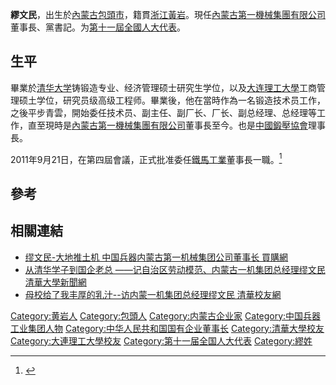 '''繆文民'''{{BD|1964年}}，出生於[[內蒙古|內蒙古]][[包頭市|包頭市]]，籍貫[[浙江|浙江]][[黄岩区|黃岩]]。現任[[內蒙古第一機械集團有限公司|內蒙古第一機械集團有限公司]]董事長、黨書記。为[[第十一屆全國人大代表|第十一屆全國人大代表]]。

==生平==
畢業於[[清华大学|清华大学]]铸锻造专业、经济管理硕士研究生学位，以及[[大连理工大學|大连理工大學]]工商管理硕土学位，研究员级高级工程师。畢業後，他在當時作為一名锻造技术员工作，之後平步青雲，開始委任技术员、副主任、副厂长、厂长、副总经理、总经理等工作，直至現時是[[內蒙古第一機械集團有限公司|內蒙古第一機械集團有限公司]]董事長至今。也是[[中國鍛壓協會|中國鍛壓協會]]理事長。

2011年9月21日，在第四屆會議，正式批准委任[[鐵馬工業|鐵馬工業]]董事長一職。<ref>{{Cite web |url=http://www.tiemagroup.com/news.asp?fid=7&id=174 |title=铁马集团召开四届一次董事会 |access-date=2011-10-17 |archive-date=2011-10-03 |archive-url=https://web.archive.org/web/20111003011653/http://www.tiemagroup.com/news.asp?fid=7&id=174 |dead-url=yes }}</ref>

==參考==
{{reflist}}

==相關連結==
*[http://www.maigoo.cn/maigoocms/2009/1209/gjmrlwm.html 缪文民-大地推土机 中国兵器内蒙古第一机械集团公司董事长 買購網] {{Wayback|url=http://www.maigoo.cn/maigoocms/2009/1209/gjmrlwm.html |date=20110901181757 }}
*[http://news.tsinghua.edu.cn/publish/news/4213/2011/20110225231653953219088/20110225231653953219088_.html 从清华学子到国企老总 ——记自治区劳动模范、内蒙古一机集团总经理缪文民 清華大學新聞網]{{dead link|date=2018年4月 |bot=InternetArchiveBot |fix-attempted=yes }}
*[http://www.tsinghua.org.cn:8080/alumni/messageshtml/5901/1082189413697.htm 母校给了我丰厚的乳汁--访内蒙一机集团总经理缪文民 清華校友網]{{dead link|date=2018年4月 |bot=InternetArchiveBot |fix-attempted=yes }}

{{Authority control}}
{{DEFAULTSORT:M}}
[[Category:黄岩人|Category:黄岩人]]
[[Category:包頭人|Category:包頭人]]
[[Category:内蒙古企业家|Category:内蒙古企业家]]
[[Category:中国兵器工业集团人物|Category:中国兵器工业集团人物]]
[[Category:中华人民共和国国有企业董事长|Category:中华人民共和国国有企业董事长]]
[[Category:清華大學校友|Category:清華大學校友]]
[[Category:大連理工大學校友|Category:大連理工大學校友]]
[[Category:第十一届全国人大代表|Category:第十一届全国人大代表]]
[[Category:繆姓|Category:繆姓]]